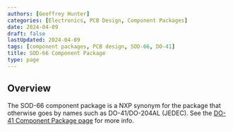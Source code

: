 ```yaml
---
authors: [Geoffrey Hunter]
categories: [Electronics, PCB Design, Component Packages]
date: 2024-04-09
draft: false
lastUpdated: 2024-04-09
tags: [component packages, PCB design, SOD-66, DO-41]
title: SOD-66 Component Package
type: page
---
```



## Overview

The SOD-66 component package is a NXP synonym for the package that otherwise goes by names such as DO-41/DO-204AL (JEDEC). See the [DO-41 Component Package page](/pcb-design/component-packages/do-41-component-package/) for more info.
